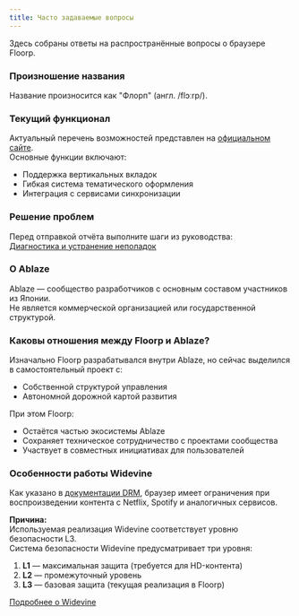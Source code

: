 ```yaml
---
title: Часто задаваемые вопросы
---
```



Здесь собраны ответы на распространённые вопросы о браузере Floorp.

### Произношение названия

Название произносится как "Флорп" (англ. /flɔːrp/).

### Текущий функционал

Актуальный перечень возможностей представлен на [официальном сайте](https://floorp.app).\
Основные функции включают:
- Поддержка вертикальных вкладок
- Гибкая система тематического оформления
- Интеграция с сервисами синхронизации

### Решение проблем

Перед отправкой отчёта выполните шаги из руководства:\
[Диагностика и устранение неполадок](https://docs.floorp.app/ru/others/issue-checklist)

### О Ablaze

Ablaze — сообщество разработчиков с основным составом участников из Японии.\
Не является коммерческой организацией или государственной структурой.

### Каковы отношения между Floorp и Ablaze?

Изначально Floorp разрабатывался внутри Ablaze, но сейчас выделился в самостоятельный проект с:
- Собственной структурой управления
- Автономной дорожной картой развития

При этом Floorp:
- Остаётся частью экосистемы Ablaze
- Сохраняет техническое сотрудничество с проектами сообщества
- Участвует в совместных инициативах для пользователей

### Особенности работы Widevine

Как указано в [документации DRM](/docs/issue-tracker/drm), браузер имеет ограничения при воспроизведении контента с Netflix, Spotify и аналогичных сервисов.

**Причина:**  
Используемая реализация Widevine соответствует уровню безопасности L3.  
Система безопасности Widevine предусматривает три уровня:

1. **L1** — максимальная защита (требуется для HD-контента)
2. **L2** — промежуточный уровень 
3. **L3** — базовая защита (текущая реализация в Floorp)

[Подробнее о Widevine](https://www.widevine.com/)

<Support />